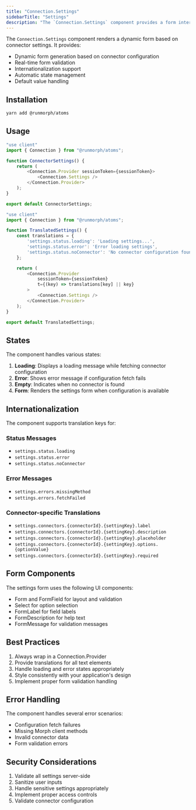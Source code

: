 ```yaml
---
title: "Connection.Settings"
sidebarTitle: "Settings"
description: "The `Connection.Settings` component provides a form interface for configuring connector-specific settings."
---
```


The `Connection.Settings` component renders a dynamic form based on connector settings. It provides:

- Dynamic form generation based on connector configuration
- Real-time form validation
- Internationalization support
- Automatic state management
- Default value handling

## Installation

```bash
yarn add @runmorph/atoms
```

## Usage

<CodeGroup>

```typescript Basic.tsx
"use client"
import { Connection } from "@runmorph/atoms";

function ConnectorSettings() {
    return (
        <Connection.Provider sessionToken={sessionToken}>
            <Connection.Settings />
        </Connection.Provider>
    );
}

export default ConnectorSettings;
```

```typescript WithTranslations.tsx
"use client"
import { Connection } from "@runmorph/atoms";

function TranslatedSettings() {
    const translations = {
        'settings.status.loading': 'Loading settings...',
        'settings.status.error': 'Error loading settings',
        'settings.status.noConnector': 'No connector configuration found'
    };

    return (
        <Connection.Provider
            sessionToken={sessionToken}
            t={(key) => translations[key] || key}
        >
            <Connection.Settings />
        </Connection.Provider>
    );
}

export default TranslatedSettings;
```

</CodeGroup>

## States

The component handles various states:

1. **Loading**: Displays a loading message while fetching connector configuration
2. **Error**: Shows error message if configuration fetch fails
3. **Empty**: Indicates when no connector is found
4. **Form**: Renders the settings form when configuration is available

## Internationalization

The component supports translation keys for:

### Status Messages

- `settings.status.loading`
- `settings.status.error`
- `settings.status.noConnector`

### Error Messages

- `settings.errors.missingMethod`
- `settings.errors.fetchFailed`

### Connector-specific Translations

- `settings.connectors.{connectorId}.{settingKey}.label`
- `settings.connectors.{connectorId}.{settingKey}.description`
- `settings.connectors.{connectorId}.{settingKey}.placeholder`
- `settings.connectors.{connectorId}.{settingKey}.options.{optionValue}`
- `settings.connectors.{connectorId}.{settingKey}.required`

## Form Components

The settings form uses the following UI components:

- Form and FormField for layout and validation
- Select for option selection
- FormLabel for field labels
- FormDescription for help text
- FormMessage for validation messages

## Best Practices

1. Always wrap in a Connection.Provider
2. Provide translations for all text elements
3. Handle loading and error states appropriately
4. Style consistently with your application's design
5. Implement proper form validation handling

## Error Handling

The component handles several error scenarios:

- Configuration fetch failures
- Missing Morph client methods
- Invalid connector data
- Form validation errors

## Security Considerations

1. Validate all settings server-side
2. Sanitize user inputs
3. Handle sensitive settings appropriately
4. Implement proper access controls
5. Validate connector configuration

